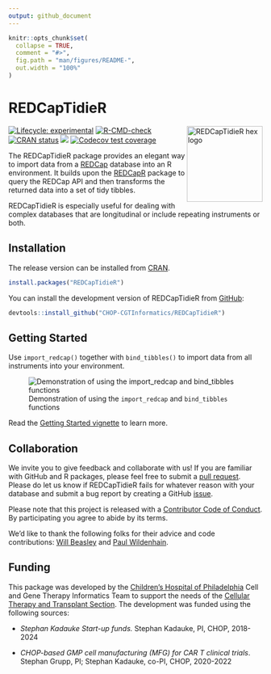 ```yaml
---
output: github_document
---
```


<!-- README.md is generated from README.Rmd. Please edit that file -->

```r
knitr::opts_chunk$set(
  collapse = TRUE,
  comment = "#>",
  fig.path = "man/figures/README-",
  out.width = "100%"
)
```

# REDCapTidieR

<p align="center">

<img src="man/figures/REDCapTidieR.png" alt="REDCapTidieR hex logo" width="150" align="right"/>

</p>

<!-- badges: start -->
[![Lifecycle: experimental](https://img.shields.io/badge/lifecycle-experimental-orange.svg)](https://lifecycle.r-lib.org/articles/stages.html#experimental)
 [![R-CMD-check](https://github.com/CHOP-CGTInformatics/REDCapTidieR/actions/workflows/R-CMD-check.yaml/badge.svg)](https://github.com/CHOP-CGTInformatics/REDCapTidieR/actions/workflows/R-CMD-check.yaml)
[![CRAN status](https://www.r-pkg.org/badges/version/REDCapTidieR)](https://CRAN.R-project.org/package=REDCapTidieR)
[![](https://cranlogs.r-pkg.org/badges/grand-total/REDCapTidieR)](https://cran.r-project.org/package=REDCapTidieR)
[![Codecov test coverage](https://codecov.io/gh/CHOP-CGTInformatics/REDCapTidieR/branch/main/graph/badge.svg)](https://app.codecov.io/gh/CHOP-CGTInformatics/REDCapTidieR?branch=main)
<!-- badges: end -->

The REDCapTidieR package provides an elegant way to import data from a [REDCap](https://www.project-redcap.org/) database into an R environment. It builds upon the [REDCapR](https://ouhscbbmc.github.io/REDCapR/) package to query the REDCap API and then transforms the returned data into a set of tidy tibbles.

REDCapTidieR is especially useful for dealing with complex databases that are longitudinal or include repeating instruments or both.

## Installation

The release version can be installed from [CRAN](https://cran.r-project.org/package=REDCapTidieR).

```r
install.packages("REDCapTidieR")
```

You can install the development version of REDCapTidieR from [GitHub](https://github.com/CHOP-CGTInformatics/REDCapTidieR):

```r
devtools::install_github("CHOP-CGTInformatics/REDCapTidieR")
```

## Getting Started

Use `import_redcap()` together with `bind_tibbles()` to import data from all instruments into your environment.

![Demonstration of using the `import_redcap` and `bind_tibbles` functions](man/figures/redcaptidier-demo.gif)

Read the [Getting Started vignette](https://chop-cgtinformatics.github.io/REDCapTidieR/articles/REDCapTidieR.html) to learn more.

## Collaboration

We invite you to give feedback and collaborate with us! If you are familiar with GitHub and R packages, please feel free to submit a [pull request](https://github.com/CHOP-CGTInformatics/REDCapTidieR/pulls). Please do let us know if REDCapTidieR fails for whatever reason with your database and submit a bug report by creating a GitHub [issue](https://github.com/CHOP-CGTInformatics/REDCapTidieR/issues).

Please note that this project is released with a [Contributor Code of Conduct](https://github.com/CHOP-CGTInformatics/REDCapTidieR/blob/main/CONDUCT.md). By participating you agree to abide by its terms.

We'd like to thank the following folks for their advice and code contributions: [Will Beasley](https://github.com/wibeasley) and [Paul Wildenhain](https://github.com/pwildenhain).

## Funding

This package was developed by the [Children's Hospital of Philadelphia](https://www.chop.edu) Cell and Gene Therapy Informatics Team to support the needs of the [Cellular Therapy and Transplant Section](https://www.chop.edu/centers-programs/cellular-therapy-and-transplant-section). The development was funded using the following sources:

-   *Stephan Kadauke Start-up funds.* Stephan Kadauke, PI, CHOP, 2018-2024

-   *CHOP-based GMP cell manufacturing (MFG) for CAR T clinical trials*. Stephan Grupp, PI; Stephan Kadauke, co-PI, CHOP, 2020-2022
 
